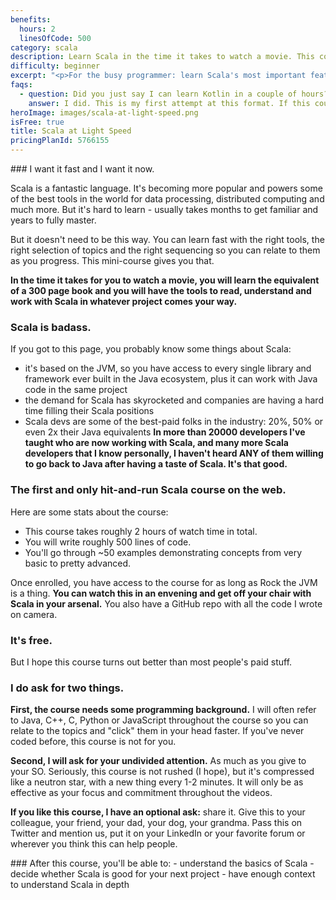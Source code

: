 ```yaml
---
benefits:
  hours: 2
  linesOfCode: 500
category: scala
description: Learn Scala in the time it takes to watch a movie. This course is for the busy programmer who wants to learn Scala's most important features quickly.
difficulty: beginner
excerpt: "<p>For the busy programmer: learn Scala's most important features in the time it takes to watch a movie</p>"
faqs:
  - question: Did you just say I can learn Kotlin in a couple of hours?
    answer: I did. This is my first attempt at this format. If this course works (or doesn't), I'd love to hear your feedback at rockthejvm.com/contact.
heroImage: images/scala-at-light-speed.png
isFree: true
title: Scala at Light Speed
pricingPlanId: 5766155
---
```



<CourseLayout>
<Fragment slot="goal">
### I want it fast and I want it now.

Scala is a fantastic language. It's becoming more popular and powers some of the best tools in the world for data processing, distributed computing and much more. But it's hard to learn - usually takes months to get familiar and years to fully master.

But it doesn't need to be this way. You can learn fast with the right tools, the right selection of topics and the right sequencing so you can relate to them as you progress. This mini-course gives you that.

**In the time it takes for you to watch a movie, you will learn the equivalent of a 300 page book and you will have the tools to read, understand and work with Scala in whatever project comes your way.**

### Scala is badass.

If you got to this page, you probably know some things about Scala:

- it's based on the JVM, so you have access to every single library and framework ever built in the Java ecosystem, plus it can work with Java code in the same project
- the demand for Scala has skyrocketed and companies are having a hard time filling their Scala positions
- Scala devs are some of the best-paid folks in the industry: 20%, 50% or even 2x their Java equivalents
  **In more than 20000 developers I've taught who are now working with Scala, and many more Scala developers that I know personally, I haven't heard ANY of them willing to go back to Java after having a taste of Scala. It's that good.**

### The first and only hit-and-run Scala course on the web.

Here are some stats about the course:

- This course takes roughly 2 hours of watch time in total.
- You will write roughly 500 lines of code.
- You'll go through ~50 examples demonstrating concepts from very basic to pretty advanced.

Once enrolled, you have access to the course for as long as Rock the JVM is a thing. **You can watch this in an envening and get off your chair with Scala in your arsenal.** You also have a GitHub repo with all the code I wrote on camera.

### It's free.

But I hope this course turns out better than most people's paid stuff.

### I do ask for two things.

**First, the course needs some programming background.** I will often refer to Java, C++, C, Python or JavaScript throughout the course so you can relate to the topics and "click" them in your head faster. If you've never coded before, this course is not for you.

**Second, I will ask for your undivided attention.** As much as you give to your SO. Seriously, this course is not rushed (I hope), but it's compressed like a neutron star, with a new thing every 1-2 minutes. It will only be as effective as your focus and commitment throughout the videos.

**If you like this course, I have an optional ask:** share it. Give this to your colleague, your friend, your dad, your dog, your grandma. Pass this on Twitter and mention us, put it on your LinkedIn or your favorite forum or wherever you think this can help people.

</Fragment>
<Fragment slot="skills">
### After this course, you'll be able to:
- understand the basics of Scala
- decide whether Scala is good for your next project
- have enough context to understand Scala in depth

</Fragment>
</CourseLayout>
